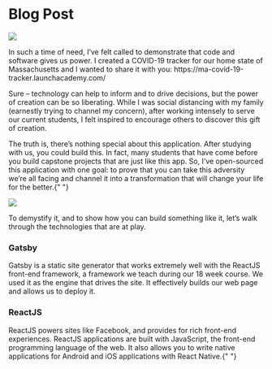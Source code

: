 

<Meta title="Blog Posts" />

# Blog Post

<Canvas>
  <Story name="Blog Post">
    <BlogPost
      blogTitle="Building a COVID-19 Tracker : Learn How We Built It and How To Build Something That Matters!"
      authorName="Nicholas Alberts"
      authorImageUrl="https://placekitten.com/408/287"
      tags="About Launch Academy, Stories, Learn to code, Uncategorized"
      socialUrls={socialUrls}
    >
      <img src="https://placekitten.com/408/287" />
      <p>
        In such a time of need, I’ve felt called to demonstrate that code and software gives us
        power. I created a COVID-19 tracker for our home state of Massachusetts and I wanted to
        share it with you: https://ma-covid-19-tracker.launchacademy.com/
      </p>
      <p>
        Sure – technology can help to inform and to drive decisions, but the power of creation can
        be so liberating. While I was social distancing with my family (earnestly trying to channel
        my concern), after working intensely to serve our current students, I felt inspired to
        encourage others to discover this gift of creation.
      </p>
      <p>
        The truth is, there’s nothing special about this application. After studying with us, you
        could build this. In fact, many students that have come before you build capstone projects
        that are just like this app. So, I’ve open-sourced this application with one goal: to prove
        that you can take this adversity we’re all facing and channel it into a transformation that
        will change your life for the better.{" "}
      </p>
      <img src="https://placekitten.com/408/287" />
      <p>
        To demystify it, and to show how you can build something like it, let’s walk through the
        technologies that are at play.
      </p>
      <h3>Gatsby</h3>
      <p>
        Gatsby is a static site generator that works extremely well with the ReactJS front-end
        framework, a framework we teach during our 18 week course. We used it as the engine that
        drives the site. It effectively builds our web page and allows us to deploy it.
      </p>
      <h3>ReactJS</h3>
      <p>
        ReactJS powers sites like Facebook, and provides for rich front-end experiences. ReactJS
        applications are built with JavaScript, the front-end programming language of the web. It
        also allows you to write native applications for Android and iOS applications with React
        Native.{" "}
      </p>
    </BlogPost>
  </Story>
</Canvas>
